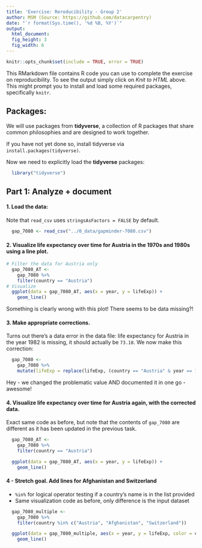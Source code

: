 ```yaml
---
title: 'Exercise: Reroducibility - Group 2'
author: MSM (Source: https://github.com/datacarpentry)
date: "`r format(Sys.time(), '%d %B, %Y')`"
output:
  html_document:
  fig_height: 3
  fig_width: 6
---
```

  
```r
knitr::opts_chunk$set(include = TRUE, error = TRUE)
```

This RMarkdown file contains R code you can use to complete the exercise on reproducibility. To see the output simply click on *Knit to HTML* above. This might prompt you to install and load some required 
packages, specifically `knitr`. 

## Packages:

We will use packages from **tidyverse**, a collection of R packages that 
share common philosophies and are designed to work together. 

If you have not yet done so, install tidyverse via `install.packages(tidyverse)`.

Now we need to explicitly load the **tidyverse** packages:

```r
  library("tidyverse")
```

## Part 1: Analyze + document

#### 1. Load the data: 

Note that `read_csv` uses `stringsAsFactors = FALSE` by default.

```r
  gap_7080 <- read_csv("../0_data/gapminder-7080.csv")
```

#### 2. Visualize life expectancy over time for Austria in the 1970s and 1980s using a line plot.

```r
# Filter the data for Austria only
  gap_7080_AT <- 
    gap_7080 %>%
    filter(country == "Austria")
# Visualize
  ggplot(data = gap_7080_AT, aes(x = year, y = lifeExp)) +
    geom_line()
```

Something is clearly wrong with this plot! There seems to be data missing?!

#### 3. Make appropriate corrections.

Turns out there's a data error in the data file: life expectancy for 
Austria in the year 1982 is missing, it should actually be 
`73.18`. We now make this correction:
  
```r
  gap_7080 <- 
    gap_7080 %>%
    mutate(lifeExp = replace(lifeExp, (country == "Austria" & year == 1982), 73.18))
```

Hey - we changed the problematic value AND documented it in one go - awesome!
  
#### 4. Visualize life expectancy over time for Austria again, with the corrected data.
  
Exact same code as before, but note that the contents of `gap_7080` 
are different as it has been updated in the previous task.

```r
  gap_7080_AT <- 
    gap_7080 %>%
    filter(country == "Austria")

  ggplot(data = gap_7080_AT, aes(x = year, y = lifeExp)) +
    geom_line()
```

#### 4 - Stretch goal. Add lines for Afghanistan and Switzerland

- `%in%` for logical operator testing if a country's name is in 
the list provided
- Same visualization code as before, only difference is the input dataset

```r
  gap_7080_multiple <- 
    gap_7080 %>%
    filter(country %in% c("Austria", "Afghanistan", "Switzerland"))

  ggplot(data = gap_7080_multiple, aes(x = year, y = lifeExp, color = country)) +
    geom_line()
```